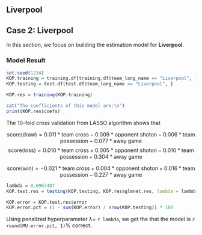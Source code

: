## Liverpool

## Case 2: Liverpool

In this section, we focus on building the estimation model for **Liverpool**. 


### Model Result

```{r subset-KOP-data, echo = FALSE}
set.seed(1234)
KOP.training = training.df[training.df$team_long_name == "Liverpool", ]
KOP.testing = test.df[test.df$team_long_name == "Liverpool", ]
```

```{r KOP-training, echo = FALSE, results = FALSE}
KOP.res = training(KOP.training)

cat("The coefficients of this model are:\n")
print(KOP.res$coefs)

```

The 10-fold cross validation from LASSO algorithm shows that 

$$ \text{score}(\text{draw}) = 0.011 * \text{team cross} - 0.009 * \text{opponent shoton} - 0.006 * \text{team possession} - 0.077 * \text{away game} $$
$$ \text{score}(\text{loss}) = 0.010 * \text{team cross} + 0.005 * \text{opponent shoton} - 0.010 * \text{team possession} + 0.304 * \text{away game} $$

$$ \text{score}(\text{win}) = -0.021 * \text{team cross} + 0.004 * \text{opponent shoton} + 0.016 * \text{team possession} - 0.227 * \text{away game} $$

```{r KOP-test, echo = FALSE, results=FALSE}
lambda = 0.0967407
KOP.test.res = testing(KOP.testing, KOP.res$glmnet.res, lambda = lambda)

KOP.error = KOP.test.res$error
KOP.error.pct = (1 - sum(KOP.error) / nrow(KOP.testing)) * 100
```

Using penalized hyperparameter $\lambda=$ `r lambda`, we get the that the model is `r round(MU.error.pct, 1)`\% correct.

